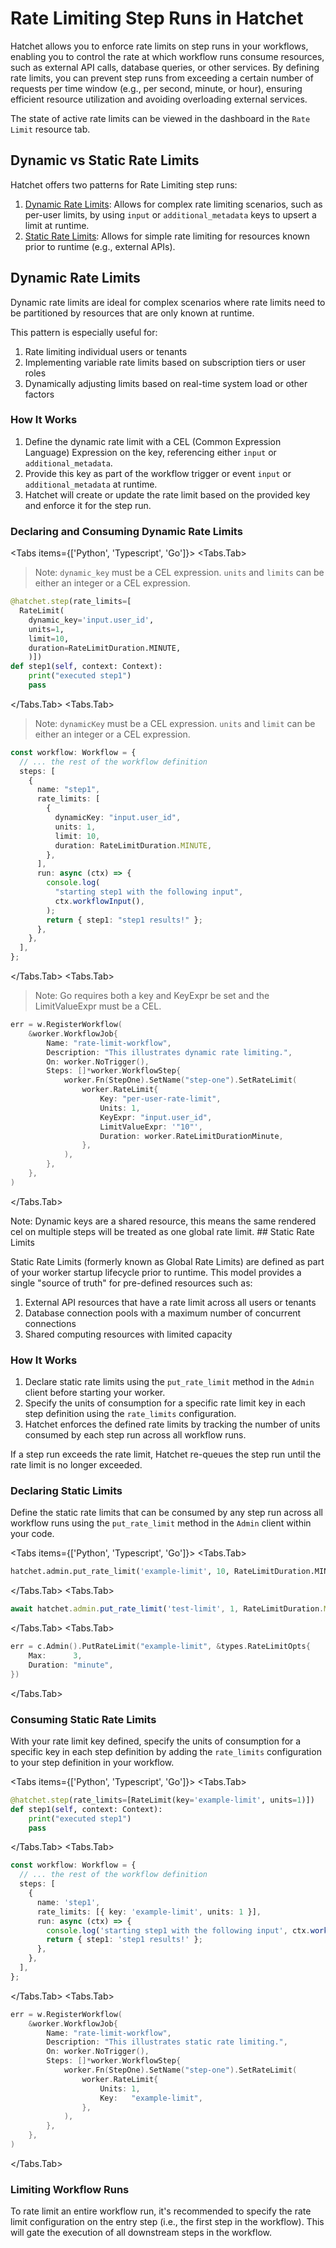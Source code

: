 
# Rate Limiting Step Runs in Hatchet

Hatchet allows you to enforce rate limits on step runs in your workflows, enabling you to control the rate at which workflow runs consume resources, such as external API calls, database queries, or other services. By defining rate limits, you can prevent step runs from exceeding a certain number of requests per time window (e.g., per second, minute, or hour), ensuring efficient resource utilization and avoiding overloading external services.

The state of active rate limits can be viewed in the dashboard in the `Rate Limit` resource tab.

## Dynamic vs Static Rate Limits

Hatchet offers two patterns for Rate Limiting step runs:

1. [Dynamic Rate Limits](#dynamic-rate-limits): Allows for complex rate limiting scenarios, such as per-user limits, by using `input` or `additional_metadata` keys to upsert a limit at runtime.
2. [Static Rate Limits](#static-rate-limits): Allows for simple rate limiting for resources known prior to runtime (e.g., external APIs).

## Dynamic Rate Limits

Dynamic rate limits are ideal for complex scenarios where rate limits need to be partitioned by resources that are only known at runtime.

This pattern is especially useful for:

1. Rate limiting individual users or tenants
2. Implementing variable rate limits based on subscription tiers or user roles
3. Dynamically adjusting limits based on real-time system load or other factors

### How It Works

1. Define the dynamic rate limit with a CEL (Common Expression Language) Expression on the key, referencing either `input` or `additional_metadata`.
2. Provide this key as part of the workflow trigger or event `input` or `additional_metadata` at runtime.
3. Hatchet will create or update the rate limit based on the provided key and enforce it for the step run.

### Declaring and Consuming Dynamic Rate Limits

<Tabs items={['Python', 'Typescript', 'Go']}>
  <Tabs.Tab>
> Note: `dynamic_key` must be a CEL expression. `units` and `limits` can be either an integer or a CEL expression.

```python
@hatchet.step(rate_limits=[
  RateLimit(
    dynamic_key='input.user_id',
    units=1,
    limit=10,
    duration=RateLimitDuration.MINUTE,
    )])
def step1(self, context: Context):
    print("executed step1")
    pass
```

  </Tabs.Tab>
  <Tabs.Tab>
> Note: `dynamicKey` must be a CEL expression. `units` and `limit` can be either an integer or a CEL expression.

```typescript
const workflow: Workflow = {
  // ... the rest of the workflow definition
  steps: [
    {
      name: "step1",
      rate_limits: [
        {
          dynamicKey: "input.user_id",
          units: 1,
          limit: 10,
          duration: RateLimitDuration.MINUTE,
        },
      ],
      run: async (ctx) => {
        console.log(
          "starting step1 with the following input",
          ctx.workflowInput(),
        );
        return { step1: "step1 results!" };
      },
    },
  ],
};
```

  </Tabs.Tab>
  <Tabs.Tab>
> Note: Go requires both a key and KeyExpr be set and the LimitValueExpr must be a CEL.

```go
err = w.RegisterWorkflow(
    &worker.WorkflowJob{
        Name: "rate-limit-workflow",
        Description: "This illustrates dynamic rate limiting.",
        On: worker.NoTrigger(),
        Steps: []*worker.WorkflowStep{
            worker.Fn(StepOne).SetName("step-one").SetRateLimit(
                worker.RateLimit{
                    Key: "per-user-rate-limit",
                    Units: 1,
                    KeyExpr: "input.user_id",
                    LimitValueExpr: '"10"',
                    Duration: worker.RateLimitDurationMinute,
                },
            ),
        },
    },
)
```

  </Tabs.Tab>
</Tabs>

<Callout type="info">
  Note: Dynamic keys are a shared resource, this means the same rendered cel on
  multiple steps will be treated as one global rate limit.
</Callout>
## Static Rate Limits

Static Rate Limits (formerly known as Global Rate Limits) are defined as part of your worker startup lifecycle prior to runtime. This model provides a single "source of truth" for pre-defined resources such as:

1. External API resources that have a rate limit across all users or tenants
2. Database connection pools with a maximum number of concurrent connections
3. Shared computing resources with limited capacity

### How It Works

1. Declare static rate limits using the `put_rate_limit` method in the `Admin` client before starting your worker.
2. Specify the units of consumption for a specific rate limit key in each step definition using the `rate_limits` configuration.
3. Hatchet enforces the defined rate limits by tracking the number of units consumed by each step run across all workflow runs.

If a step run exceeds the rate limit, Hatchet re-queues the step run until the rate limit is no longer exceeded.

### Declaring Static Limits

Define the static rate limits that can be consumed by any step run across all workflow runs using the `put_rate_limit` method in the `Admin` client within your code.

<Tabs items={['Python', 'Typescript', 'Go']}>
  <Tabs.Tab>
```python
hatchet.admin.put_rate_limit('example-limit', 10, RateLimitDuration.MINUTE)
```
  </Tabs.Tab>
  <Tabs.Tab>
```typescript
await hatchet.admin.put_rate_limit('test-limit', 1, RateLimitDuration.MINUTE);
```
  </Tabs.Tab>
  <Tabs.Tab>
```go
err = c.Admin().PutRateLimit("example-limit", &types.RateLimitOpts{
    Max:      3,
    Duration: "minute",
})
```
  </Tabs.Tab>
</Tabs>

### Consuming Static Rate Limits

With your rate limit key defined, specify the units of consumption for a specific key in each step definition by adding the `rate_limits` configuration to your step definition in your workflow.

<Tabs items={['Python', 'Typescript', 'Go']}>
  <Tabs.Tab>
```python
@hatchet.step(rate_limits=[RateLimit(key='example-limit', units=1)])
def step1(self, context: Context):
    print("executed step1")
    pass
```
  </Tabs.Tab>
  <Tabs.Tab>
```typescript
const workflow: Workflow = {
  // ... the rest of the workflow definition
  steps: [
    {
      name: 'step1',
      rate_limits: [{ key: 'example-limit', units: 1 }],
      run: async (ctx) => {
        console.log('starting step1 with the following input', ctx.workflowInput());
        return { step1: 'step1 results!' };
      },
    },
  ],
};
```
  </Tabs.Tab>
  <Tabs.Tab>
```go
err = w.RegisterWorkflow(
    &worker.WorkflowJob{
        Name: "rate-limit-workflow",
        Description: "This illustrates static rate limiting.",
        On: worker.NoTrigger(),
        Steps: []*worker.WorkflowStep{
            worker.Fn(StepOne).SetName("step-one").SetRateLimit(
                worker.RateLimit{
                    Units: 1,
                    Key:   "example-limit",
                },
            ),
        },
    },
)
```
  </Tabs.Tab>
</Tabs>

### Limiting Workflow Runs

To rate limit an entire workflow run, it's recommended to specify the rate limit configuration on the entry step (i.e., the first step in the workflow). This will gate the execution of all downstream steps in the workflow.
